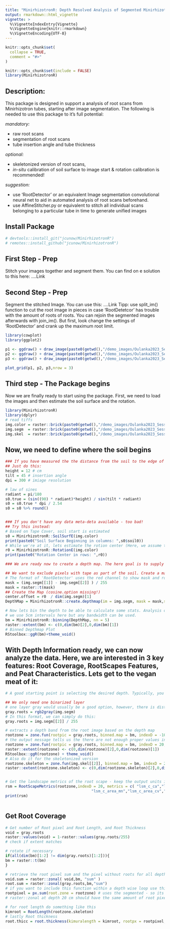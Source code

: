 ```yaml
---
title: "MinirhizotronR: Depth Resolved Analysis of Segmented Minirhizotron Scans"
output: rmarkdown::html_vignette
vignette: >
  %\VignetteIndexEntry{Vignette}
  %\VignetteEngine{knitr::rmarkdown}
  %\VignetteEncoding{UTF-8}
---
```


```r
knitr::opts_chunk$set(
  collapse = TRUE,
  comment = "#>"
)

```

```r
knitr::opts_chunk$set(include = FALSE)
library(MinirhizotronR)
```

## Description: 
This package is designed in support a analysis of root scans from Minirhizotron tubes, starting after image segmentation.
The following is needed to use this package to it's full potential:
    
    
*mandatory:* 

- raw root scans
- segmentation of root scans
- tube insertion angle and tube thickness

*optional:*

- skeletonized version of root scans, 
- *in-situ* calibration of soil surface to image start & rotation calibration is recommended!

*suggestion:* 

- use 'RootDetector' or an equivalent Image segmentation convolutional neural net to aid in automated analysis of root scans beforehand.
- use AffineStitcher.py or equivalent to stitch all individual scans belonging to a particular tube in time to generate unified images




## Install Package
```r
# devtools::install_git("jcunow/MinirhizotronR")
# remotes::install_github("jcunow/MinirhizotronR")
```


## First Step - Prep
Stitch your images together and segment them. You can find on e solution to this here: ....Link


## Second Step - Prep
Segment the stitched Image. You can use this: ....Link
Tipp: use split_im() function to cut the root image in pieces in case 'RootDetetcor' has trouble with the amount of roots of roots. You can rejoin the segmented images afterwards with join_im(). But first, look change the settings of 'RootDetector' and crank up the maximum root limit.  

```r
library(cowplot)
library(ggplot2)

p1 <- ggdraw() + draw_image(paste0(getwd(),"/demo_images/Oulanka2023_Session03_T067.jpg"), scale = 0.9)
p2 <- ggdraw() + draw_image(paste0(getwd(),"/demo_images/Oulanka2023_Session03_T067_segmented.jpg"), scale = 0.9)
p3 <- ggdraw() + draw_image(paste0(getwd(),"/demo_images/Oulanka2023_Session03_T067_skeleton.jpg"),scale = 0.9)

plot_grid(p1, p2, p3,nrow = 3)
```


## Third step - The Package begins
Now we are finally ready to start using the package.
First, we need to load the images and then estimate the soil surface and the rotation.
```r
library(MinirhizotronR)
library(dplyr)
# read tiffs
img.color = raster::brick(paste0(getwd(),"/demo_images/Oulanka2023_Session03_T067.tiff"))
img.segm  = raster::brick(paste0(getwd(),"/demo_images/Oulanka2023_Session03_T067_segmented.tiff"))
img.skel  = raster::brick(paste0(getwd(),"/demo_images/Oulanka2023_Session03_T067_skeleton.tiff"))


```

## Now, we need to define where the soil begins
```r
  
### If you have measured the the distance from the soil to the edge of the tube - great, your job is done! 
## Just do this:
height = 12 # cm
tilt = 45 # insertion angle
dpi = 300 # imiage resolution

# law of sines
radiant = pi/180
s0.true = (sin((90) * radiant)*height) / sin(tilt * radiant)
s0 = s0.true * dpi / 2.54
s0 = s0 %>% round()


### If you don't have any data meta-deta available - too bad!
## Try this instead:
# Based on Tape Cover, soil start is estimated
s0 = MinirhizotronR::SoilSurfE(img.color)
print(paste0("Soil Surface Beginning in columns: ",s0$soil0))
# While we're at it, lets estimate the rotion center (Here, we assume that the tape extrusion on the upside of the Tube is perfectly centered - go and calibrate !!!)
r0 = MinirhizotronR::RotationE(img.color)
print(paste0("Rotation Center in rows: ",r0))
```



```r
### We are ready now to create a depth map. The here goal is to supply every pixel of the root scans with a depth information. We choose to include the tube thickness and thereby create a phase shifted cosine depth map  -  or ignore it  (as traditionally done). Ignoring it will create a map in which the tube upside is located the same depth as tube downside (= vertical insertion angle). 

## We want to exclude pixels with tape as part of the soil. Create a mask:
# The format of 'RootDetector' uses the red channel to show mask and root px, while blue and green only show root px
mask = (img.segm[[1]] - img.segm[[2]] ) / 255
mask = raster::t(mask)
## Create the Map (cosine.option missing!)
center.offset = r0  / dim(img.segm)[1]
DepthMap = MinirhizotronR::create.depthmap(im = img.segm, mask = mask,start.soil = s0$soil0, center.offset = center.offset )

# Now lets bin the depth to be able to calculate some stats. Analysis on continous depth will feature in a future release.
# we use 5cm intervals here but any bandwidth can be used.
bm = MinirhizotronR::binning(DepthMap, nn = 5)
raster::extent(bm) <- c(0,dim(bm)[2],0,dim(bm)[1])
# Binned Depthmap Plot
RStoolbox::ggR(bm)+theme_void()

```

## With Depth Information ready, we can now analyze the data. Here, we are interested in 3 key features: Root Coverage, RootScapes Features, and Peat Characteristics. Lets get to the vegan meat of it:
```r
# A good starting point is selecting the desired depth. Typically, you want to go through all depth to construct a depth distribution. For brevity, we show it for one depth here.

## We only need one binarized layer
# one layer gray would usually be a good option, however, there is distinct information stored in the various layers when using 'RootDetector'
gray.roots = rgb2gray(img.segm)
# In this format, we can simply do this:
gray.roots = img.segm[[2]] / 255

# extracts a depth band from the root image based on the depth map 
rootzone = zone.fun(rootpic = gray.roots, binned.map = bm, indexD = -10, nn = 5 )
# the output message tells us the there are not enough proper values in the root zone. Lets try again
rootzone = zone.fun(rootpic = gray.roots, binned.map = bm, indexD = 20, nn = 5 )
raster::extent(rootzone) <- c(0,dim(rootzone)[2],0,dim(rootzone)[1])
RStoolbox::ggR(rootzone) + theme_void()
# Also do it for the skeletonized version
rootzone.skeleton = zone.fun(img.skel[[2]], binned.map = bm, indexD = 20, nn = 5)
raster::extent(rootzone.skeleton) <- c(0,dim(rootzone.skeleton)[2],0,dim(rootzone.skeleton)[1])


# Get the landscape metrics of the root scape - keep the output units in mind (assuming... input and deliver hectar output)
rsm = RootScapeMetrics(rootzone,indexD = 20, metrics = c( "lsm_c_ca","lsm_l_ent","lsm_c_pd","lsm_c_np","lsm_c_pland",
                                      "lsm_c_area_mn","lsm_c_area_cv","lsm_c_enn_mn","lsm_c_enn_cv")) 
print(rsm) 



```

## Get Root Coverage
```r

# Get number of Root pixel and Root Length, and Root Thickness
void = gray.roots  
raster::values(void) = 1-raster::values(gray.roots/255)
# check if extent matches

# rotate if necessary
if(all(dim(bm)[1:2] != dim(gray.roots)[1:2])){
bm = raster::t(bm)  
}

# retrieve the root pixel sum and the pixel without roots for all depths
void.sum = raster::zonal( void,bm, "sum" )
root.sum = raster::zonal(gray.roots,bm,"sum")
# if you want to include this function within a depth wise loop use this
rootpixel = px.sum(root.zone = rootzone) # uses the segmented - so its total root pixel
# raster::zonal at depth 20 cm should have the same amount of root pixel as px.sum() on root zone 20cm

# for root length do something like this
kimroot = RootLength(rootzone.skeleton)
# lastly Root thickness
root.thicc = root.thickness(kimuralength = kimroot, rootpx = rootpixel, dpi = 300)
```









